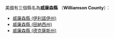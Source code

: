 美國有三個縣名為'''威廉森縣''' （'''Williamson County'''）：
* [[威廉森縣_(伊利諾伊州)|威廉森縣 (伊利諾伊州)]]
* [[威廉森縣_(田納西州)|威廉森縣 (田納西州)]]
* [[威廉森縣_(德克薩斯州)|威廉森縣 (德克薩斯州)]]
{{disambig|W威廉森縣|Cat=四字县名消歧义}}